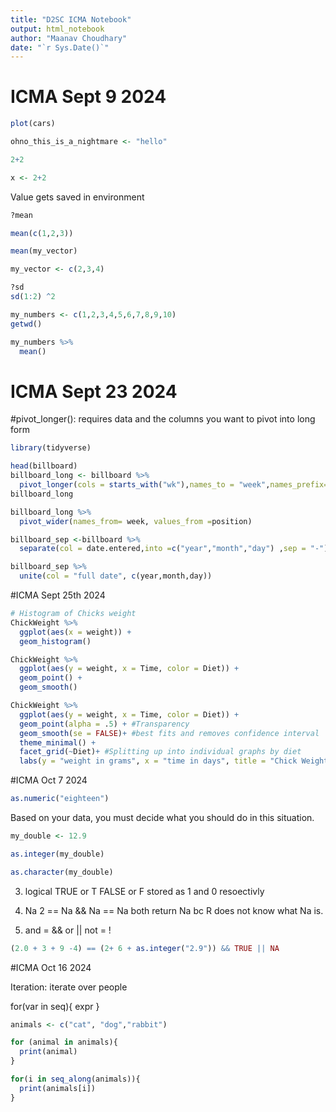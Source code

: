 ```yaml
---
title: "D2SC ICMA Notebook"
output: html_notebook
author: "Maanav Choudhary"
date: "`r Sys.Date()`"
---
```


# ICMA Sept 9 2024

```r
plot(cars)
```

```r
ohno_this_is_a_nightmare <- "hello"
```


```r
2+2
```

```r
x <- 2+2
```
Value gets saved in environment
```r
?mean
```

```r
mean(c(1,2,3))
```
```r
mean(my_vector)
```

```r
my_vector <- c(2,3,4)
```

```r
?sd
sd(1:2) ^2
```

```r
my_numbers <- c(1,2,3,4,5,6,7,8,9,10)
getwd()
```

```r
my_numbers %>%
  mean()
```


# ICMA Sept 23 2024
 #pivot_longer(): requires data and the columns you want to pivot into long form

```r
library(tidyverse)
```
```r
head(billboard)
billboard_long <- billboard %>%
  pivot_longer(cols = starts_with("wk"),names_to = "week",names_prefix= "wk", values_to = "position",values_drop_na= TRUE)
billboard_long
```
```r
billboard_long %>%
  pivot_wider(names_from= week, values_from =position)
```

```r
billboard_sep <-billboard %>%
  separate(col = date.entered,into =c("year","month","day") ,sep = "-")
```

```r
billboard_sep %>%
  unite(col = "full date", c(year,month,day))

```

#ICMA Sept 25th 2024

```r
# Histogram of Chicks weight
ChickWeight %>%
  ggplot(aes(x = weight)) + 
  geom_histogram()
```
```r
ChickWeight %>%
  ggplot(aes(y = weight, x = Time, color = Diet)) +
  geom_point() +
  geom_smooth()
```
```r

ChickWeight %>%
  ggplot(aes(y = weight, x = Time, color = Diet)) +
  geom_point(alpha = .5) + #Transparency
  geom_smooth(se = FALSE)+ #best fits and removes confidence interval
  theme_minimal() +
  facet_grid(~Diet)+ #Splitting up into individual graphs by diet
  labs(y = "weight in grams", x = "time in days", title = "Chick Weight Over Time With Varying Diets") #Changing Axis Labels

```
#ICMA Oct 7 2024
```r
as.numeric("eighteen")
```
Based on your data, you must decide what you should do in this situation.


```r
my_double <- 12.9
```

```r
as.integer(my_double)
```
```r
as.character(my_double)
```

3. logical 
TRUE or T FALSE or F
stored as 1 and 0 resoectivly 

4. Na
2 == Na && Na == Na
both return Na bc R does not know what Na is.

5. 
and = &&
or ||
not = !

```r
(2.0 + 3 + 9 -4) == (2+ 6 + as.integer("2.9")) && TRUE || NA
```

#ICMA Oct 16 2024

Iteration: 
iterate over people

for(var in seq){
  expr
}

```r
animals <- c("cat", "dog","rabbit")

for (animal in animals){
  print(animal)
}
```
```r
for(i in seq_along(animals)){
  print(animals[i])
}
```


